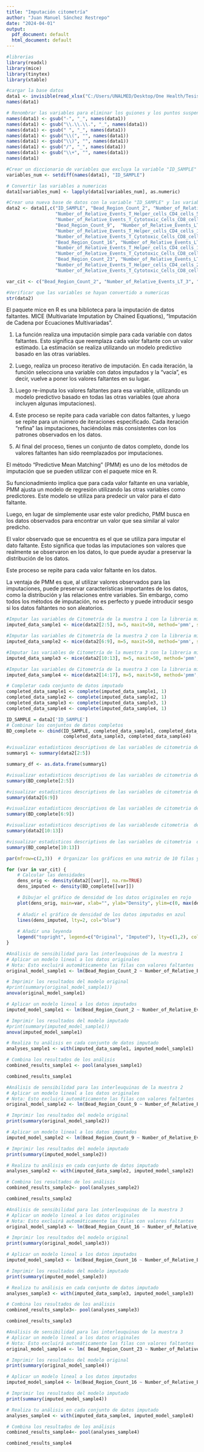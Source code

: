```yaml
---
title: "Imputación citometría"
author: "Juan Manuel Sánchez Restrepo"
date: "2024-04-01"
output:
  pdf_document: default
  html_document: default
---
```


```r
#librerias
library(readxl)
library(mice)
library(tinytex)
library(xtable)
```

```r
#cargar la base datos
data1 <- invisible(read_xlsx("C:/Users/UNALMED/Desktop/One Health/Tesis doctora Olga/Bases de datos/5. Resultados Citometría CyC_22032024.xlsx", sheet = 3))
names(data1)
```

```r
# Renombrar las variables para eliminar los guiones y los puntos suspensivos
names(data1) <- gsub("-", "_", names(data1))
names(data1) <- gsub("\\.\\.\\.", "_", names(data1))
names(data1) <- gsub(" ", "_", names(data1))
names(data1) <- gsub("\\(", "", names(data1))
names(data1) <- gsub("\\)", "", names(data1))
names(data1) <- gsub("/", "_", names(data1))
names(data1) <- gsub("\\+", "", names(data1))
names(data1)
```

```r
#Crear un diccionario de variables que excluya la variable "ID_SAMPLE"
variables_num <- setdiff(names(data1), "ID_SAMPLE")

# Convertir las variables a numericas
data1[variables_num] <- lapply(data1[variables_num], as.numeric)
```


```r
#Crear una nueva base de datos con la variable "ID_SAMPLE" y las variables de citometria a imputar
data2 <- data1[,c("ID_SAMPLE", "Bead_Region_Count_2", "Number_of_Relative_Events_LT_3",
                  "Number_of_Relative_Events_T_Helper_cells_CD4_cells_5", 
                  "Number_of_Relative_Events_T_Cytotoxic_Cells_CD8_cells_7", 
                  "Bead_Region_Count_9",  "Number_of_Relative_Events_LT_10", 
                  "Number_of_Relative_Events_T_Helper_cells_CD4_cells_12", 
                  "Number_of_Relative_Events_T_Cytotoxic_Cells_CD8_cells_14", 
                  "Bead_Region_Count_16", "Number_of_Relative_Events_LT_17", 
                  "Number_of_Relative_Events_T_Helper_cells_CD4_cells_19",  
                  "Number_of_Relative_Events_T_Cytotoxic_Cells_CD8_cells_21", 
                  "Bead_Region_Count_23", "Number_of_Relative_Events_LT_24", 
                  "Number_of_Relative_Events_T_Helper_cells_CD4_cells_26", 
                  "Number_of_Relative_Events_T_Cytotoxic_Cells_CD8_cells_28")]
```

```r
var_cit <- c("Bead_Region_Count_2", "Number_of_Relative_Events_LT_3", "Number_of_Relative_Events_T_Helper_cells_CD4_cells_5", "Number_of_Relative_Events_T_Cytotoxic_Cells_CD8_cells_7", "Bead_Region_Count_9",  "Number_of_Relative_Events_LT_10", "Number_of_Relative_Events_T_Helper_cells_CD4_cells_12", "Number_of_Relative_Events_T_Cytotoxic_Cells_CD8_cells_14", "Bead_Region_Count_16", "Number_of_Relative_Events_LT_17", "Number_of_Relative_Events_T_Helper_cells_CD4_cells_19",  "Number_of_Relative_Events_T_Cytotoxic_Cells_CD8_cells_21", "Bead_Region_Count_23", "Number_of_Relative_Events_LT_24", "Number_of_Relative_Events_T_Helper_cells_CD4_cells_26", "Number_of_Relative_Events_T_Cytotoxic_Cells_CD8_cells_28")
```



```r
#Verificar que las variables se hayan convertido a numericas
str(data2)
```

\section{libreria mice para imputación de datos faltantes}

El paquete mice en R es una biblioteca para la imputación de datos faltantes. MICE (Multivariate Imputation by Chained Equations), “Imputación de Cadena por Ecuaciones Multivariadas". 

1.	La función realiza una imputación simple para cada variable con datos faltantes. Esto significa que reemplaza cada valor faltante con un valor estimado. La estimación se realiza utilizando un modelo predictivo basado en las otras variables.

2.	Luego, realiza un proceso iterativo de imputación. En cada iteración, la función selecciona una variable con datos imputados y la "vacía", es decir, vuelve a poner los valores faltantes en su lugar.

3.	Luego re-imputa los valores faltantes para esa variable, utilizando un modelo predictivo basado en todas las otras variables (que ahora incluyen algunas imputaciones).

4.	Este proceso se repite para cada variable con datos faltantes, y luego se repite para un número de iteraciones especificado. Cada iteración "refina" las imputaciones, haciéndolas más consistentes con los patrones observados en los datos.

5.	Al final del proceso, tienes un conjunto de datos completo, donde los valores faltantes han sido reemplazados por imputaciones.

El método "Predictive Mean Matching" (PMM) es uno de los métodos de imputación que se pueden utilizar con el paquete mice en R.

Su funcionadmiento implica que para cada valor faltante en una variable, PMM ajusta un modelo de regresión utilizando las otras variables como predictores. Este modelo se utiliza para predecir un valor para el dato faltante.

Luego, en lugar de simplemente usar este valor predicho, PMM busca en los datos observados para encontrar un valor que sea similar al valor predicho.

El valor observado que se encuentra es el que se utiliza para imputar el dato faltante. Esto significa que todas las imputaciones son valores que realmente se observaron en los datos, lo que puede ayudar a preservar la distribución de los datos.

Este proceso se repite para cada valor faltante en los datos.

La ventaja de PMM es que, al utilizar valores observados para las imputaciones, puede preservar características importantes de los datos, como la distribución y las relaciones entre variables. Sin embargo, como todos los métodos de imputación, no es perfecto y puede introducir sesgo si los datos faltantes no son aleatorios.

```r
#Imputar las variables de Citometría de la muestra 1 con la libreria mice 
imputed_data_sample1 <- mice(data2[2:5], m=5, maxit=50, method='pmm', seed=500)
```

```r
#Imputar las variables de Citometría de la muestra 2 con la libreria mice
imputed_data_sample2 <- mice(data2[6:9], m=5, maxit=50, method='pmm', seed=500)
```

```r
#Imputar las variables de Citometría de la muestra 3 con la libreria mice
imputed_data_sample3 <- mice(data2[10:13], m=5, maxit=50, method='pmm', seed=500)
```

```r
#Imputar las variables de Citometría de la muestra 3 con la libreria mice
imputed_data_sample4 <- mice(data2[14:17], m=5, maxit=50, method='pmm', seed=500)
```

```r
# Completar cada conjunto de datos imputado
completed_data_sample1 <- complete(imputed_data_sample1, 1)
completed_data_sample2 <- complete(imputed_data_sample2, 1)
completed_data_sample3 <- complete(imputed_data_sample3, 1)
completed_data_sample4 <- complete(imputed_data_sample4, 1)
```

```r

ID_SAMPLE = data2['ID_SAMPLE']
# Combinar los conjuntos de datos completos
BD_complete <- cbind(ID_SAMPLE, completed_data_sample1, completed_data_sample2,
                     completed_data_sample3, completed_data_sample4)
```


\begin{table}[ht]
\centering
\begin{tabular}{rlll}
  \hline
 & Var1 & Var2 & Freq \\ 
  \hline
1 &  & Bead\_Region\_Count\_2 & Min.   :   438   \\ 
  2 &  & Bead\_Region\_Count\_2 & 1st Qu.: 24766   \\ 
  3 &  & Bead\_Region\_Count\_2 & Median : 28509   \\ 
  4 &  & Bead\_Region\_Count\_2 & Mean   : 27503   \\ 
  5 &  & Bead\_Region\_Count\_2 & 3rd Qu.: 30347   \\ 
  6 &  & Bead\_Region\_Count\_2 & Max.   :177933   \\ 
  7 &  & Bead\_Region\_Count\_2 & NA's   :16   \\ 
  8 &  & Number\_of\_Relative\_Events\_LT\_3 & Min.   :    3   \\ 
  9 &  & Number\_of\_Relative\_Events\_LT\_3 & 1st Qu.:   43   \\ 
  10 &  & Number\_of\_Relative\_Events\_LT\_3 & Median :  495   \\ 
  11 &  & Number\_of\_Relative\_Events\_LT\_3 & Mean   : 8312   \\ 
  12 &  & Number\_of\_Relative\_Events\_LT\_3 & 3rd Qu.: 7226   \\ 
  13 &  & Number\_of\_Relative\_Events\_LT\_3 & Max.   :53179   \\ 
  14 &  & Number\_of\_Relative\_Events\_LT\_3 & NA's   :16   \\ 
  15 &  & Number\_of\_Relative\_Events\_T\_Helper\_cells\_CD4\_cells\_5 & Min.   :    0   \\ 
  16 &  & Number\_of\_Relative\_Events\_T\_Helper\_cells\_CD4\_cells\_5 & 1st Qu.:    7   \\ 
  17 &  & Number\_of\_Relative\_Events\_T\_Helper\_cells\_CD4\_cells\_5 & Median :   46   \\ 
  18 &  & Number\_of\_Relative\_Events\_T\_Helper\_cells\_CD4\_cells\_5 & Mean   : 2071   \\ 
  19 &  & Number\_of\_Relative\_Events\_T\_Helper\_cells\_CD4\_cells\_5 & 3rd Qu.: 1505   \\ 
  20 &  & Number\_of\_Relative\_Events\_T\_Helper\_cells\_CD4\_cells\_5 & Max.   :17100   \\ 
  21 &  & Number\_of\_Relative\_Events\_T\_Helper\_cells\_CD4\_cells\_5 & NA's   :16   \\ 
  22 &  & Number\_of\_Relative\_Events\_T\_Cytotoxic\_Cells\_CD8\_cells\_7 & Min.   :    0   \\ 
  23 &  & Number\_of\_Relative\_Events\_T\_Cytotoxic\_Cells\_CD8\_cells\_7 & 1st Qu.:    3   \\ 
  24 &  & Number\_of\_Relative\_Events\_T\_Cytotoxic\_Cells\_CD8\_cells\_7 & Median :   60   \\ 
  25 &  & Number\_of\_Relative\_Events\_T\_Cytotoxic\_Cells\_CD8\_cells\_7 & Mean   : 2010   \\ 
  26 &  & Number\_of\_Relative\_Events\_T\_Cytotoxic\_Cells\_CD8\_cells\_7 & 3rd Qu.: 1101   \\ 
  27 &  & Number\_of\_Relative\_Events\_T\_Cytotoxic\_Cells\_CD8\_cells\_7 & Max.   :20188   \\ 
  28 &  & Number\_of\_Relative\_Events\_T\_Cytotoxic\_Cells\_CD8\_cells\_7 & NA's   :17   \\ 
   \hline
\end{tabular}
\end{table}


```r
#visualizar estadisticos descriptivos de las variables de citometria de la muestra 1 sin imputar 
summary1 <- summary(data2[2:5])

summary_df <- as.data.frame(summary1)
```

```r
#visualizar estadisticos descriptivos de las variables de citometria de la muestra 1 imputadas 
summary(BD_complete[2:5])
```

```r
#visualizar estadisticos descriptivos de las variables de citometria de la muestra 2 sin imputar 
summary(data2[6:9])
```

```r
#visualizar estadisticos descriptivos de las variables de citometria de la muestra 2 imputada 
summary(BD_complete[6:9])
```

```r
#visualizar estadisticos descriptivos de las variablesde citometria  de la muestra 3 sin imputar 
summary(data2[10:13])
```

```r
#visualizar estadisticos descriptivos de las variables de citometria  de la muestra 3 imputada 
summary(BD_complete[10:13])
```
```r
par(mfrow=c(2,3))  # Organizar los gráficos en una matriz de 10 filas y 3 columnas

for (var in var_cit) {
    # Calcular las densidades
    dens_orig <- density(data2[[var]], na.rm=TRUE)
    dens_imputed <- density(BD_complete[[var]])

    # Dibujar el gráfico de densidad de los datos originales en rojo
    plot(dens_orig, main=var, xlab="", ylab="Density", ylim=c(0, max(dens_orig$y, dens_imputed$y)), xlim=c(min(dens_orig$x, dens_imputed$x), max(dens_orig$x, dens_imputed$x)), col="red")
    
    # Añadir el gráfico de densidad de los datos imputados en azul
    lines(dens_imputed, lty=2, col="blue")
    
    # Añadir una leyenda
    legend("topright", legend=c("Original", "Imputed"), lty=c(1,2), col=c("red", "blue"), cex=0.8)
}
```

```r
#Análisis de sensibilidad para las interleuquinas de la muestra 1
# Aplicar un modelo lineal a los datos originales
# Nota: Esto excluirá automáticamente las filas con valores faltantes
original_model_sample1 <- lm(Bead_Region_Count_2 ~ Number_of_Relative_Events_LT_3 + Number_of_Relative_Events_T_Helper_cells_CD4_cells_5 + Number_of_Relative_Events_T_Cytotoxic_Cells_CD8_cells_7, data=data2)

# Imprimir los resultados del modelo original
#print(summary(original_model_sample1))
anova(original_model_sample1)

# Aplicar un modelo lineal a los datos imputados
imputed_model_sample1 <- lm(Bead_Region_Count_2 ~ Number_of_Relative_Events_LT_3 + Number_of_Relative_Events_T_Helper_cells_CD4_cells_5 + Number_of_Relative_Events_T_Cytotoxic_Cells_CD8_cells_7, data=BD_complete)

# Imprimir los resultados del modelo imputado
#print(summary(imputed_model_sample1))
anova(imputed_model_sample1)
```

```r
# Realiza tu análisis en cada conjunto de datos imputado
analyses_sample1 <- with(imputed_data_sample1, imputed_model_sample1)

# Combina los resultados de los análisis
combined_results_sample1 <- pool(analyses_sample1)

combined_results_sample1
```

```r

#Análisis de sensibilidad para las interleuquinas de la muestra 2
# Aplicar un modelo lineal a los datos originales
# Nota: Esto excluirá automáticamente las filas con valores faltantes
original_model_sample2 <- lm(Bead_Region_Count_9 ~ Number_of_Relative_Events_LT_10 + Number_of_Relative_Events_T_Helper_cells_CD4_cells_12 + Number_of_Relative_Events_T_Cytotoxic_Cells_CD8_cells_14, data=data2)

# Imprimir los resultados del modelo original
print(summary(original_model_sample2))

# Aplicar un modelo lineal a los datos imputados
imputed_model_sample2 <- lm(Bead_Region_Count_9 ~ Number_of_Relative_Events_LT_10 + Number_of_Relative_Events_T_Helper_cells_CD4_cells_12 + Number_of_Relative_Events_T_Cytotoxic_Cells_CD8_cells_14, data=BD_complete)

# Imprimir los resultados del modelo imputado
print(summary(imputed_model_sample2))
```

```r
# Realiza tu análisis en cada conjunto de datos imputado
analyses_sample2 <- with(imputed_data_sample2, imputed_model_sample2)

# Combina los resultados de los análisis
combined_results_sample2<- pool(analyses_sample2)

combined_results_sample2
```
```r

#Análisis de sensibilidad para las interleuquinas de la muestra 3
# Aplicar un modelo lineal a los datos originales
# Nota: Esto excluirá automáticamente las filas con valores faltantes
original_model_sample3 <- lm(Bead_Region_Count_16 ~ Number_of_Relative_Events_LT_17 + Number_of_Relative_Events_T_Helper_cells_CD4_cells_19 + Number_of_Relative_Events_T_Cytotoxic_Cells_CD8_cells_21, data=data2)

# Imprimir los resultados del modelo original
print(summary(original_model_sample3))

# Aplicar un modelo lineal a los datos imputados
imputed_model_sample3 <- lm(Bead_Region_Count_16 ~ Number_of_Relative_Events_LT_17 + Number_of_Relative_Events_T_Helper_cells_CD4_cells_19 + Number_of_Relative_Events_T_Cytotoxic_Cells_CD8_cells_21, data=BD_complete)

# Imprimir los resultados del modelo imputado
print(summary(imputed_model_sample3))
```

```r
# Realiza tu análisis en cada conjunto de datos imputado
analyses_sample3 <- with(imputed_data_sample3, imputed_model_sample3)

# Combina los resultados de los análisis
combined_results_sample3<- pool(analyses_sample3)

combined_results_sample3
```

```r

#Análisis de sensibilidad para las interleuquinas de la muestra 3
# Aplicar un modelo lineal a los datos originales
# Nota: Esto excluirá automáticamente las filas con valores faltantes
original_model_sample4 <- lm( Bead_Region_Count_23 ~ Number_of_Relative_Events_LT_24 + Number_of_Relative_Events_T_Helper_cells_CD4_cells_26 + Number_of_Relative_Events_T_Cytotoxic_Cells_CD8_cells_28, data=data2)

# Imprimir los resultados del modelo original
print(summary(original_model_sample4))

# Aplicar un modelo lineal a los datos imputados
imputed_model_sample4 <- lm(Bead_Region_Count_16 ~ Number_of_Relative_Events_LT_17 + Number_of_Relative_Events_T_Helper_cells_CD4_cells_19 + Number_of_Relative_Events_T_Cytotoxic_Cells_CD8_cells_21, data=BD_complete)

# Imprimir los resultados del modelo imputado
print(summary(imputed_model_sample4))
```

```r
# Realiza tu análisis en cada conjunto de datos imputado
analyses_sample4 <- with(imputed_data_sample4, imputed_model_sample4)

# Combina los resultados de los análisis
combined_results_sample4<- pool(analyses_sample4)

combined_results_sample4
```